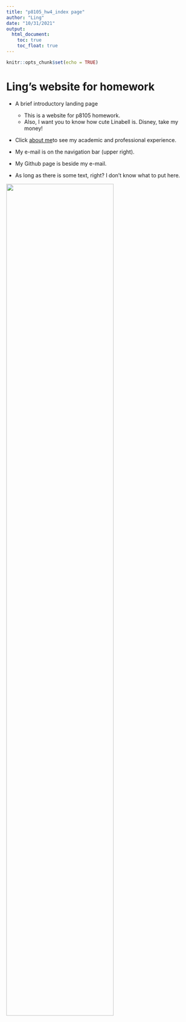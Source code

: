 ```yaml
---
title: "p8105_hw4_index page"
author: "Ling"
date: "10/31/2021"
output: 
  html_document:
    toc: true
    toc_float: true
---
```


```r
knitr::opts_chunk$set(echo = TRUE)
```

# Ling's website for homework

- A brief introductory landing page
  - This is a website for p8105 homework.
  - Also, I want you to know how cute Linabell is. Disney, take my money!
- Click [about me](about.html)to see my academic and professional experience.
- My e-mail is on the navigation bar (upper right).
- My Github page is beside my e-mail.

- As long as there is some text, right? I don't know what to put here.

<img src="https://th.bing.com/th/id/R.4c3815212c6606e1acb91a788e01cdfc?rik=Q2OuQcyeshEHbg&riu=http%3a%2f%2fimg.wxcha.com%2fm00%2fd2%2f3d%2f776c5875f7970ad0c2e07b5e183233ff.jpg&ehk=diy3Ic35kydt%2b1xstxsTUKdr0Arq%2fNvbd5d4mlZlFc8%3d&risl=&pid=ImgRaw&r=0" style="width:75%">